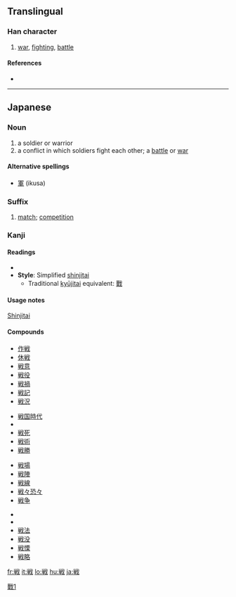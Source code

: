 {{also|戰|战}}
==Translingual==

===Han character===
{{Han char|rn=62|rad=戈|as=08|sn=12|four=|canj=火十戈 (FJI)}}

# [[war]], [[fighting]], [[battle]]

====References====
* {{Han ref|kx=0413.241|dkj=11631|dj=0756.230|hdz=21409.041|uh=6226|ud=25126}}

----

==Japanese==

===Noun===
{{ja-noun|k|hira=いくさ|rom=ikusa}}

# a soldier or warrior
# a conflict in which soldiers fight each other; a [[battle]] or [[war]]

====Alternative spellings====
* [[軍]] (ikusa)

===Suffix===
{{ja-pos|k|suffix|hira=せん|rom=sen}}

# [[match]]; [[competition]]

===Kanji===
{{ja-kanji|grade=4|rs=戈08}}

====Readings====
* {{ja-readings|on=[[せん]] (sen)|kun=[[たたかう]] (tatakau), [[いくさ]] (ikusa), [[おののく]] (ononoku), [[そよぐ]] (soyogu)}}
* '''Style''': Simplified [[shinjitai]]
** Traditional [[kyūjitai]] equivalent: [[戰]]

====Usage notes====
[[shinjitai|Shinjitai]]

====Compounds====
{{top4}}
* [[作戦]]
* [[休戦]]
* [[戦意]]
* [[戦役]]
* [[戦禍]]
* [[戦記]]
* [[戦況]]
{{mid4}}
* [[戦国時代]]
* {{term|戦士||[[soldier]]|tr=[[せんし]], [[senshi]]|lang=ja|sc=Jpan}}
* [[戦死]]
* [[戦術]]
* [[戦勝]]
{{mid4}}
* [[戦場]]
* [[戦陣]]
* [[戦線]]
* [[戦々恐々]]
* [[戦争]]
{{mid4}}
* {{term|戦闘||battle, combat|tr=[[せんとう]], [[sentō]]|lang=ja|sc=Jpan}}
* {{term|戦闘機||[[fighter plane]]|tr=[[せんとうき]], [[sentōki]]|lang=ja|sc=Jpan}}
* [[戦法]]
* [[戦没]]
* [[戦慄]]
* [[戦略]]
{{bottom}}

[[Category:CJKV characters simplified differently in Japan and China|戰1]]

[[fr:戦]]
[[it:戦]]
[[lo:戦]]
[[hu:戦]]
[[ja:戦]]